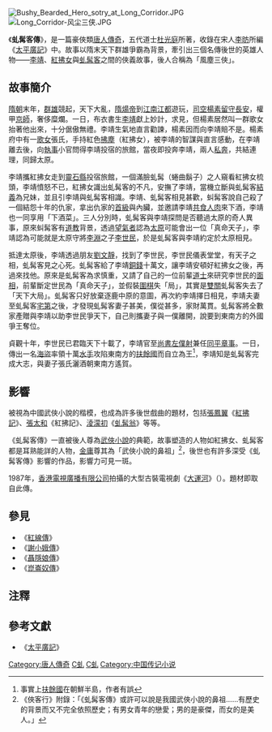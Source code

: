 {{NoteTA
|1 = zh-hans:虬髯; zh-hant:虬髯;
}}
[[File:Bushy_Bearded_Hero_sotry_at_Long_Corridor.JPG|thumb]]
[[File:Long_Corridor-风尘三侠.JPG|thumb]]

《'''虬髯客傳'''》，是一篇豪俠類[[唐人傳奇|唐人傳奇]]，五代道士[[杜光庭|杜光庭]]所著，收錄在宋人[[李昉|李昉]]所編《[[太平廣記|太平廣記]]》中。故事以隋末天下群雄爭霸為背景，牽引出三個名傳後世的英雄人物——[[李靖|李靖]]、[[紅拂女|紅拂女]]與[[虬髯客|虬髯客]]之間的俠義故事，後人合稱為「風塵三俠」。


==故事簡介==
[[隋朝|隋朝]]末年，[[軍閥|群雄]]競起，天下大亂，[[隋煬帝|隋煬帝]]到[[江南|江南]][[江都|江都]]遊玩，[[司空|司空]][[楊素|楊素]][[留守|留守]][[長安|長安]]，權甲[[京師|京師]]，奢侈糜爛。一日，布衣書生[[李靖|李靖]]獻上妙計，求見，但楊素居然叫一群歌女抬著他出來，十分倨傲無禮。李靖生氣地直言勸諫，楊素因而向李靖賠不是。楊素府中有一[[歌女|歌女]]張氏，手持紅色[[拂塵|拂塵]]（紅拂女），被李靖的智謀與直言感動，在李靖離去後，向[[執事|執事]]小官問得李靖投宿的旅館，當夜即投奔李靖，兩人[[私奔|私奔]]，共結連理，同歸太原。

李靖攜紅拂女走到[[靈石縣|靈石縣]]投宿旅館，一個滿臉虬髯（蜷曲鬍子）之人窺看紅拂女梳頭，李靖憤怒不已，紅拂女識出虬髯客的不凡，安撫了李靖，當機立斷與虬髯客[[結義|結義]]為兄妹，並且引李靖與虬髯客相識。李靖、虬髯客相見甚歡，虯髯客說自己殺了一個結怨十年的仇家，拿出仇家的[[首級|首級]]與內臟，並邀請李靖[[食人|共食人肉]]來下酒，李靖也一同享用「下酒菜」。三人分別時，虬髯客與李靖探問是否聽過太原的奇人異事，原來虯髯客有[[道教|道教]]背景，透過[[望氣者|望氣者]]認為[[太原|太原]]可能會出一位「真命天子」，李靖認為可能就是太原守將[[李淵|李淵]]之子[[李世民|李世民]]，於是虬髯客與李靖約定於太原相見。

抵達太原後，李靖透過朋友[[劉文靜|劉文靜]]，找到了李世民，李世民儀表堂堂，有天子之相，虬髯客見之心死。虬髯客給了李靖[[銅錢|銅錢]]十萬文，讓李靖安頓好紅拂女之後，再過來找他。原來是虬髯客為求慎重，又請了自己的一位前輩[[道士|道士]]來研究李世民的[[面相|面相]]，前輩斷定世民為「真命天子」，並假裝[[圍棋|圍棋]]失「局」，其實是[[雙關|雙關]]虬髯客失去了「天下大局」。虬髯客只好放棄逐鹿中原的意圖，再次約李靖擇日相見，李靖夫妻至虬髯客[[宅第|宅第]]之後，才發現虬髯客妻子甚美，僕從甚多，家財萬貫。虬髯客將全數家產贈與李靖以助李世民爭天下，自己則攜妻子與一僕離開，說要到東南方的外國爭王奪位。

貞觀十年，李世民已君臨天下十載了，李靖官至[[尚書左僕射|尚書左僕射]]兼任[[同平章事|同平章事]]。一日，傳出一名[[海盜|海盜]]率領十萬[[水手|水手]]攻陷東南方的[[扶餘|扶餘國]]而自立為王<ref>事實上[[扶餘國|扶餘國]]在朝鮮半島，作者有誤</ref>，李靖知是虬髯客完成大志，與妻子張氏灑酒朝東南方遙賀。









==影響==
被視為中國武俠小說的楷模，也成為許多後世戲曲的題材，包括[[張鳳翼|張鳳翼]]《[[紅拂記|紅拂記]]》、[[張太和|張太和]]《紅拂記》、[[淩濛初|淩濛初]]《[[虬髯翁|虬髯翁]]》等等。

《虬髯客傳》一直被後人尊為[[武俠小說|武俠小說]]的典範，故事塑造的人物如紅拂女、虬髯客都是耳熟能詳的人物，[[金庸|金庸]]尊其為「武俠小說的鼻祖」<ref>《俠客行》附錄：「《虬髯客傳》或許可以說是我國武俠小說的鼻祖......有歷史的背景而又不完全依照歷史；有男女青年的戀愛；男的是豪傑，而女的是美人。」</ref>，後世也有許多深受《虬髯客傳》影響的作品，影響力可見一斑。

1987年，[[香港|香港]][[電視廣播有限公司|電視廣播有限公司]]拍攝的大型古裝電視劇《[[大運河_(電視劇)|大運河]]》（{{lang-en|'''The Grand Canal'''}}）。題材即取自此傳。

==參見==
*《[[紅線傳|紅線傳]]》
*《[[謝小娥傳|謝小娥傳]]》
*《[[聶隱娘傳|聶隱娘傳]]》
*《[[崑崙奴傳|崑崙奴傳]]》

==注釋==
{{reflist}}

==參考文獻==
{{wikisource}}
*《[[太平廣記|太平廣記]]》

[[Category:唐人傳奇|Category:唐人傳奇]]
[[Category:隋朝背景作品|C虬]]
[[Category:唐朝背景作品|C虬]]
[[Category:中国传记小说|Category:中国传记小说]]